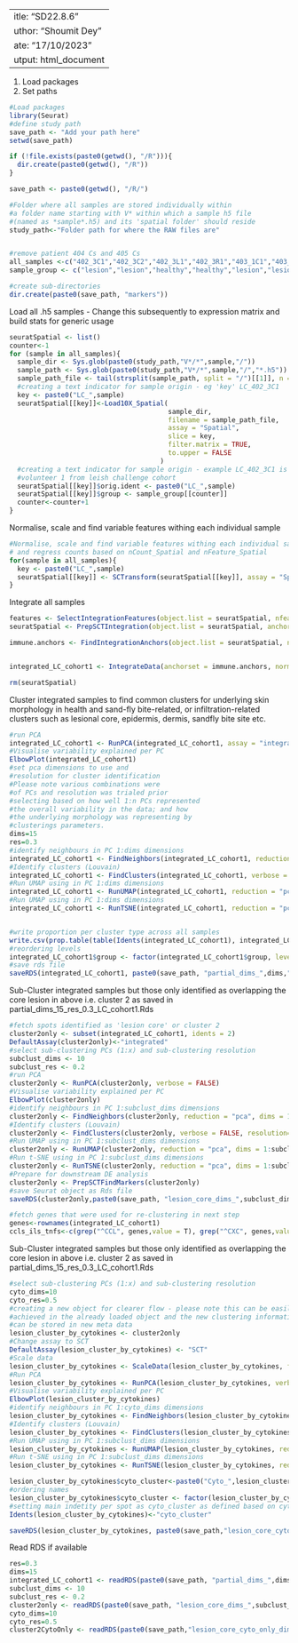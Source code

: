  ---
title: "SD22.8.6"
author: "Shoumit Dey"
date: "17/10/2023"
output: html_document
---
1. Load packages
2. Set paths
```{r message=FALSE}
#Load packages
library(Seurat)
#define study path
save_path <- "Add your path here"
setwd(save_path)

if (!file.exists(paste0(getwd(), "/R"))){
  dir.create(paste0(getwd(), "/R"))
}

save_path <- paste0(getwd(), "/R/")

#Folder where all samples are stored individually within
#a folder name starting with V* within which a sample h5 file
#(named as *sample*.h5) and its 'spatial folder' should reside 
study_path<-"Folder path for where the RAW files are"


#remove patient 404 Cs and 405 Cs
all_samples <-c("402_3C1","402_3C2","402_3L1","402_3R1","403_1C1","403_1C2","403_1L1","403_1L2","013_8C1", "013_8C2", "013_8L1", "013_8R1")
sample_group <- c("lesion","lesion","healthy","healthy","lesion","lesion","healthy","healthy","lesion","lesion","healthy","healthy")

#create sub-directories
dir.create(paste0(save_path, "markers"))

```
Load all .h5 samples
- Change this subsequently to expression matrix and build stats for generic usage
```{r loadSeurath5}

seuratSpatial <- list()
counter<-1
for (sample in all_samples){
  sample_dir <- Sys.glob(paste0(study_path,"V*/*",sample,"/"))
  sample_path <- Sys.glob(paste0(study_path,"V*/*",sample,"/","*.h5"))
  sample_path_file <- tail(strsplit(sample_path, split = "/")[[1]], n = 1)
  #creating a text indicator for sample origin - eg 'key' LC_402_3C1
  key <- paste0("LC_",sample)
  seuratSpatial[[key]]<-Load10X_Spatial(
                                        sample_dir,
                                        filename = sample_path_file,
                                        assay = "Spatial",
                                        slice = key,
                                        filter.matrix = TRUE,
                                        to.upper = FALSE
                                      )
  #creating a text indicator for sample origin - example LC_402_3C1 is 
  #volunteer 1 from leish challenge cohort
  seuratSpatial[[key]]$orig.ident <- paste0("LC_",sample)
  seuratSpatial[[key]]$group <- sample_group[[counter]]
  counter<-counter+1
}

```
Normalise, scale and find variable features withing each individual sample
```{r SCTRansform, warning=FALSE}

#Normalise, scale and find variable features withing each individual sample
# and regress counts based on nCount_Spatial and nFeature_Spatial
for(sample in all_samples){
  key <- paste0("LC_",sample)
  seuratSpatial[[key]] <- SCTransform(seuratSpatial[[key]], assay = "Spatial", verbose = FALSE, vars.to.regress = c("nCount_Spatial", "nFeature_Spatial"))
}

```
Integrate all samples
```{r integrate_workflow_for_spatial}

features <- SelectIntegrationFeatures(object.list = seuratSpatial, nfeatures = 3000)
seuratSpatial <- PrepSCTIntegration(object.list = seuratSpatial, anchor.features = features)

immune.anchors <- FindIntegrationAnchors(object.list = seuratSpatial, normalization.method = "SCT", anchor.features = features)


integrated_LC_cohort1 <- IntegrateData(anchorset = immune.anchors, normalization.method = "SCT")

rm(seuratSpatial)
```
Cluster integrated samples to find common clusters for underlying skin morphology in health and sand-fly bite-related, or infiltration-related clusters such as 
lesional core, epidermis, dermis, sandfly bite site etc.
```{r clustering}
#run PCA
integrated_LC_cohort1 <- RunPCA(integrated_LC_cohort1, assay = "integrated", verbose = FALSE)
#Visualise variability explained per PC
ElbowPlot(integrated_LC_cohort1)
#set pca dimensions to use and 
#resolution for cluster identification
#Please note various combinations were 
#of PCs and resolution was trialed prior
#selecting based on how well 1:n PCs represented
#the overall variability in the data; and how 
#the underlying morphology was representing by 
#clusterings parameters.
dims=15
res=0.3
#identify neighbours in PC 1:dims dimensions
integrated_LC_cohort1 <- FindNeighbors(integrated_LC_cohort1, reduction = "pca", dims = 1:dims)
#Identify clusters (Louvain)
integrated_LC_cohort1 <- FindClusters(integrated_LC_cohort1, verbose = FALSE, resolution = res)
#Run UMAP using in PC 1:dims dimensions
integrated_LC_cohort1 <- RunUMAP(integrated_LC_cohort1, reduction = "pca", dims = 1:dims)
#Run UMAP using in PC 1:dims dimensions
integrated_LC_cohort1 <- RunTSNE(integrated_LC_cohort1, reduction = "pca", dims = 1:dims)


#write proportion per cluster type across all samples
write.csv(prop.table(table(Idents(integrated_LC_cohort1), integrated_LC_cohort1$orig.ident), margin = 2), paste0(save_path, "/markers/", "_ident_proportions_sample.csv"), row.names =TRUE)
#reordering levels
integrated_LC_cohort1$group <- factor(integrated_LC_cohort1$group, levels = c("healthy","lesion"))
#save rds file
saveRDS(integrated_LC_cohort1, paste0(save_path, "partial_dims_",dims,"_res_",res,"LC_cohort1.Rds"))
```
Sub-Cluster integrated samples but those only identified as overlapping the core lesion in above i.e. cluster 2 as saved in partial_dims_15_res_0.3_LC_cohort1.Rds
```{r sub_clustering_the_core_lesion}
#fetch spots identified as 'lesion core' or cluster 2
cluster2only <- subset(integrated_LC_cohort1, idents = 2)
DefaultAssay(cluster2only)<-"integrated"
#select sub-clustering PCs (1:x) and sub-clustering resolution 
subclust_dims <- 10
subclust_res <- 0.2
#run PCA
cluster2only <- RunPCA(cluster2only, verbose = FALSE)
#Visualise variability explained per PC
ElbowPlot(cluster2only)
#identify neighbours in PC 1:subclust_dims dimensions
cluster2only <- FindNeighbors(cluster2only, reduction = "pca", dims = 1:subclust_dims)
#Identify clusters (Louvain)
cluster2only <- FindClusters(cluster2only, verbose = FALSE, resolution=subclust_res)
#Run UMAP using in PC 1:subclust_dims dimensions
cluster2only <- RunUMAP(cluster2only, reduction = "pca", dims = 1:subclust_dims)
#Run t-SNE using in PC 1:subclust_dims dimensions  
cluster2only <- RunTSNE(cluster2only, reduction = "pca", dims = 1:subclust_dims)
#Prepare for downstream DE analysis
cluster2only <- PrepSCTFindMarkers(cluster2only)
#save Seurat object as Rds file
saveRDS(cluster2only,paste0(save_path, "lesion_core_dims_",subclust_dims,"_res_",subclust_res,".Rds"))
```

```{r cyto_genes}
#fetch genes that were used for re-clustering in next step
genes<-rownames(integrated_LC_cohort1)
ccls_ils_tnfs<-c(grep("^CCL", genes,value = T), grep("^CXC", genes,value = T), grep("^TNF", genes,value = T), grep("^IL", genes,value = T), grep("^IFN", genes,value = T))
```
Sub-Cluster integrated samples but those only identified as overlapping the core lesion in above i.e. cluster 2 as saved in partial_dims_15_res_0.3_LC_cohort1.Rds
```{r re_clustering_by_cytokines_for_lesion_core}
#select sub-clustering PCs (1:x) and sub-clustering resolution 
cyto_dims=10
cyto_res=0.5
#creating a new object for clearer flow - please note this can be easily
#achieved in the already loaded object and the new clustering information
#can be stored in new meta data
lesion_cluster_by_cytokines <- cluster2only
#Change assay to SCT
DefaultAssay(lesion_cluster_by_cytokines) <- "SCT"
#Scale data
lesion_cluster_by_cytokines <- ScaleData(lesion_cluster_by_cytokines, features = ccls_ils_tnfs)
#Run PCA
lesion_cluster_by_cytokines <- RunPCA(lesion_cluster_by_cytokines, verbose = TRUE, features = ccls_ils_tnfs)
#Visualise variability explained per PC
ElbowPlot(lesion_cluster_by_cytokines)
#identify neighbours in PC 1:cyto_dims dimensions
lesion_cluster_by_cytokines <- FindNeighbors(lesion_cluster_by_cytokines, reduction = "pca", dims = 1:cyto_dims)
#Identify clusters (Louvain)
lesion_cluster_by_cytokines <- FindClusters(lesion_cluster_by_cytokines, verbose = TRUE, resolution = cyto_res)
#Run UMAP using in PC 1:subclust_dims dimensions
lesion_cluster_by_cytokines <- RunUMAP(lesion_cluster_by_cytokines, reduction = "pca", dims = 1:cyto_dims)
#Run t-SNE using in PC 1:subclust_dims dimensions
lesion_cluster_by_cytokines <- RunTSNE(lesion_cluster_by_cytokines, reduction = "pca", dims = 1:cyto_dims, check_duplicates=F)

lesion_cluster_by_cytokines$cyto_cluster<-paste0("Cyto_",lesion_cluster_by_cytokines$seurat_clusters)
#ordering names
lesion_cluster_by_cytokines$cyto_cluster <- factor(lesion_cluster_by_cytokines$cyto_cluster,levels=c("Cyto_0","Cyto_1","Cyto_2","Cyto_3","Cyto_4","Cyto_5"))
#setting main indetity per spot as cyto_cluster as defined based on cytokine-based clustering 
Idents(lesion_cluster_by_cytokines)<-"cyto_cluster"

saveRDS(lesion_cluster_by_cytokines, paste0(save_path,"lesion_core_cyto_only_dims_",cyto_dims,"_res_",cyto_res,".Rds"))
```
Read RDS if available
```{r read_RDS_if_available}
res=0.3
dims=15
integrated_LC_cohort1 <- readRDS(paste0(save_path, "partial_dims_",dims,"_res_",res,"_LC_cohort1.Rds"))
subclust_dims <- 10
subclust_res <- 0.2
cluster2only <- readRDS(paste0(save_path, "lesion_core_dims_",subclust_dims,"_res_",subclust_res,".Rds"))
cyto_dims=10
cyto_res=0.5
cluster2CytoOnly <- readRDS(paste0(save_path,"lesion_core_cyto_only_dims_",cyto_dims,"_res_",cyto_res,".Rds"))
```


